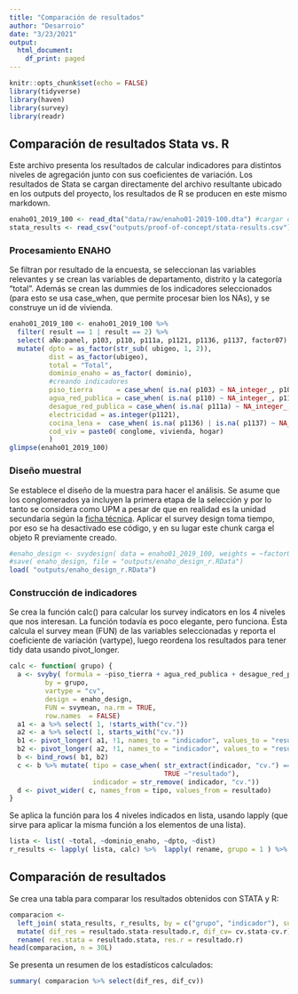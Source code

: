 ```yaml
---
title: "Comparación de resultados"
author: "Desarroio"
date: "3/23/2021"
output:
  html_document:
    df_print: paged
---
```


```r
knitr::opts_chunk$set(echo = FALSE)
library(tidyverse)
library(haven)
library(survey)
library(readr)
```

## Comparación de resultados Stata vs. R

Este archivo presenta los resultados de calcular indicadores para distintos niveles de agregación junto con sus coeficientes de variación. Los resultados de Stata se cargan directamente del archivo resultante ubicado en los outputs del proyecto, los resultados de R se producen en este mismo markdown.

```r
enaho01_2019_100 <- read_dta("data/raw/enaho01-2019-100.dta") #cargar data
stata_results <- read_csv("outputs/proof-of-concept/stata-results.csv") #cargar resultados en stata
```

### Procesamiento ENAHO

Se filtran por resultado de la encuesta, se seleccionan las variables relevantes y se crean las variables de departamento, distrito y la categoría "total". Además se crean las dummies de los indicadores seleccionados (para esto se usa case_when, que permite procesar bien los NAs), y se construye un id de vivienda.

```r
enaho01_2019_100 <- enaho01_2019_100 %>%
  filter( result == 1 | result == 2) %>% 
  select( aÑo:panel, p103, p110, p111a, p1121, p1136, p1137, factor07) %>%   
  mutate( dpto = as_factor(str_sub( ubigeo, 1, 2)),  
          dist = as_factor(ubigeo),
          total = "Total",
          dominio_enaho = as_factor( dominio),
          #creando indicadores
          piso_tierra      = case_when( is.na( p103) ~ NA_integer_, p103 %in% c( 6, 7) ~ 1L, TRUE ~ 0L), 
          agua_red_publica = case_when( is.na( p110) ~ NA_integer_, p110 %in% c( 1, 2) ~ 1L, TRUE ~ 0L),
          desague_red_publica = case_when( is.na( p111a) ~ NA_integer_, p111a %in% c( 1, 2) ~ 1L, TRUE ~ 0L),
          electricidad = as.integer(p1121),
          cocina_lena =  case_when( is.na( p1136) | is.na( p1137) ~ NA_integer_, p1136 == 1 | p1137 == 1 ~ 1L, TRUE ~ 0L),
          cod_viv = paste0( conglome, vivienda, hogar)
          )
glimpse(enaho01_2019_100)
```
### Diseño muestral
Se establece el diseño de la muestra para hacer el análisis. Se asume que los conglomerados ya incluyen la primera etapa de la selección y por lo tanto se considera como UPM a pesar de que en realidad es la unidad secundaria según la [ficha técnica](http://iinei.inei.gob.pe/iinei/srienaho/Descarga/FichaTecnica/641-Ficha.pdf). Aplicar el survey design toma tiempo, por eso se ha desactivado ese código, y en su lugar este chunk carga el objeto R previamente creado. 
```r
#enaho_design <- svydesign( data = enaho01_2019_100, weights = ~factor07, id = ~conglome+cod_viv, strata = ~dpto)
#save( enaho_design, file = "outputs/enaho_design_r.RData")
load( "outputs/enaho_design_r.RData")
```

### Construcción de indicadores
Se crea la función calc() para calcular los survey indicators en los 4 niveles que nos interesan.
La función todavía es poco elegante, pero funciona. Ésta calcula el survey mean (FUN) de las variables seleccionadas y reporta el coeficiente de variación (vartype), luego reordena los resultados para tener tidy data usando pivot_longer.
```r
calc <- function( grupo) {
  a <- svyby( formula = ~piso_tierra + agua_red_publica + desague_red_publica + electricidad + cocina_lena,
         by = grupo,
         vartype = "cv",
         design = enaho_design,
         FUN = svymean, na.rm = TRUE,
         row.names  = FALSE)
  a1 <- a %>% select( 1, !starts_with("cv."))
  a2 <- a %>% select( 1, starts_with("cv."))
  b1 <- pivot_longer( a1, !1, names_to = "indicador", values_to = "resultado")
  b2 <- pivot_longer( a2, !1, names_to = "indicador", values_to = "resultado")
  b <- bind_rows( b1, b2)
  c <- b %>% mutate( tipo = case_when( str_extract(indicador, "cv.") == "cv." ~ "cv",
                                       TRUE ~"resultado"),
                     indicador = str_remove( indicador, "cv."))
  d <- pivot_wider( c, names_from = tipo, values_from = resultado)
}
```

Se aplica la función para los 4 niveles indicados en lista, usando lapply (que sirve para aplicar la misma función a los elementos de una lista).
```r
lista <- list( ~total, ~dominio_enaho, ~dpto, ~dist) 
r_results <- lapply( lista, calc) %>%  lapply( rename, grupo = 1 ) %>%  bind_rows() 
```

## Comparación de resultados
Se crea una tabla para comparar los resultados obtenidos con STATA y R:
```r
comparacion <- 
  left_join( stata_results, r_results, by = c("grupo", "indicador"), suffix = c( ".stata", ".r")) %>%
  mutate( dif_res = resultado.stata-resultado.r, dif_cv= cv.stata-cv.r) %>% 
  rename( res.stata = resultado.stata, res.r = resultado.r)
head(comparacion, n = 30L)
```
Se presenta un resumen de los estadísticos calculados:
```r
summary( comparacion %>% select(dif_res, dif_cv))
```
